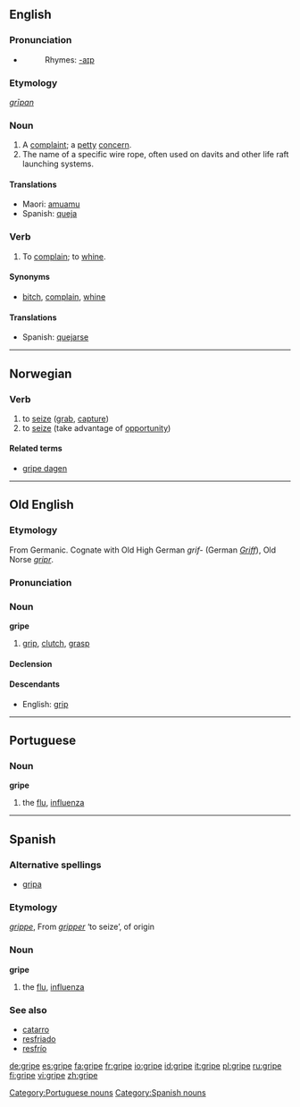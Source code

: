 ==English==

===Pronunciation===
*{{audio|en-us-gripe.ogg|Audio (US)}}
*:Rhymes: [[Rhymes:English:-aɪp|-aɪp]]

===Etymology===
{{OE.}} ''[[gripan|grīpan]]''

===Noun===
{{en-noun}}

# A [[complaint]]; a [[petty]] [[concern]].
# The name of a specific wire rope, often used on davits and other life raft launching systems.
====Translations====
*Maori: [[amuamu]]
*Spanish: [[queja]] {{f}}

===Verb===
{{en-verb|grip|ing}}

# To [[complain]]; to [[whine]].

====Synonyms====
*{{italbrac|complain}} [[bitch]], [[complain]], [[whine]]

====Translations====
*Spanish: [[quejarse]]

----

==Norwegian==

===Verb===
{{no-verb-irreg|'''gripe'''|'''[[griper]]'''|'''[[grep]]'''|'''[[grepet]]'''}}

# to [[seize]] ([[grab]], [[capture]])
# to [[seize]] (take advantage of [[opportunity]])

====Related terms====
*[[gripe dagen]]

----

==Old English==

===Etymology===
From Germanic.  Cognate with Old High German ''grif-'' (German ''[[Griff]]''), Old Norse ''[[gripr]]''.

===Pronunciation===
{{IPA|/ˈgripe/}}

===Noun===
'''gripe''' {{m}}

# [[grip]], [[clutch]], [[grasp]]

====Declension====
{{oe-noun|gripe|gripas|gripe|gripas|gripes|gripa|gripe|gripum}}

====Descendants====
*English: [[grip]]

----

==Portuguese==

===Noun===
'''gripe''' {{f}}

# the [[flu]], [[influenza]]

[[Category:Portuguese nouns]]

----

==Spanish==

===Alternative spellings===
*[[gripa]] {{italbrac|Colombia|Mexico}}

===Etymology===
{{F.|es}} ''[[grippe]]'', From ''[[gripper]]'' ‘to seize’, of {{Ger.|es}} origin

===Noun===
'''gripe''' {{f}}

# the [[flu]], [[influenza]]

===See also===
*[[catarro]] {{m}}
*[[resfriado]] {{m}}
*[[resfrío]] {{m}}

[[Category:Spanish nouns]]

[[de:gripe]]
[[es:gripe]]
[[fa:gripe]]
[[fr:gripe]]
[[io:gripe]]
[[id:gripe]]
[[it:gripe]]
[[pl:gripe]]
[[ru:gripe]]
[[fi:gripe]]
[[vi:gripe]]
[[zh:gripe]]
